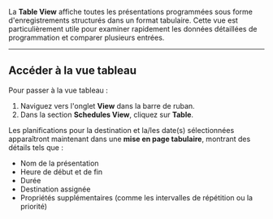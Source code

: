 La **Table View** affiche toutes les présentations programmées sous forme d'enregistrements structurés dans un format tabulaire. Cette vue est particulièrement utile pour examiner rapidement les données détaillées de programmation et comparer plusieurs entrées.

***

## Accéder à la vue tableau

Pour passer à la vue tableau :

1. Naviguez vers l'onglet **View** dans la barre de ruban.
2. Dans la section **Schedules View**, cliquez sur **Table**.

Les planifications pour la destination et la/les date(s) sélectionnées apparaîtront maintenant dans une **mise en page tabulaire**, montrant des détails tels que :

* Nom de la présentation
* Heure de début et de fin
* Durée
* Destination assignée
* Propriétés supplémentaires (comme les intervalles de répétition ou la priorité)
